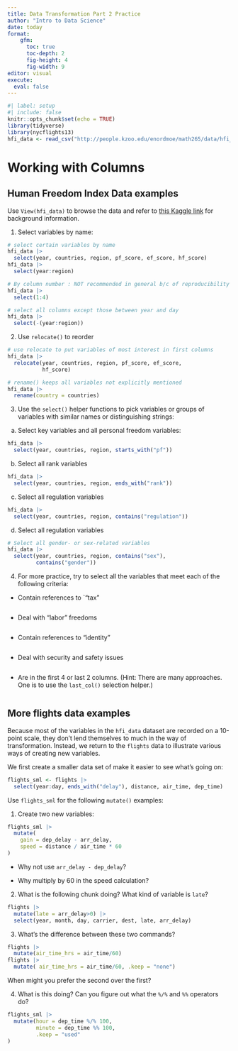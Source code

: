 ```yaml
---
title: Data Transformation Part 2 Practice
author: "Intro to Data Science"
date: today
format: 
    gfm: 
      toc: true
      toc-depth: 2
      fig-height: 4
      fig-width: 9
editor: visual
execute: 
  eval: false
---
```


```r
#| label: setup
#| include: false
knitr::opts_chunk$set(echo = TRUE)
library(tidyverse)
library(nycflights13)
hfi_data <- read_csv("http://people.kzoo.edu/enordmoe/math265/data/hfi_cc_2022.csv")
```

# Working with Columns

## Human Freedom Index Data examples

Use `View(hfi_data)` to browse the data and refer to [this Kaggle link](https://www.kaggle.com/gsutters/the-human-freedom-index) for background information.

1)  Select variables by name:

```r
# select certain variables by name
hfi_data |> 
  select(year, countries, region, pf_score, ef_score, hf_score)
hfi_data |> 
  select(year:region)

# By column number : NOT recommended in general b/c of reproducibility problems
hfi_data |> 
  select(1:4)

# select all columns except those between year and day
hfi_data |> 
  select(-(year:region))
```

2)  Use `relocate()` to reorder

```r
# use relocate to put variables of most interest in first columns
hfi_data |> 
  relocate(year, countries, region, pf_score, ef_score,
           hf_score)

# rename() keeps all variables not explicitly mentioned 
hfi_data |> 
  rename(country = countries)
```

3)  Use the `select()` helper functions to pick variables or groups of variables with similar names or distinguishing strings:

```{=html}
<!-- -->
```
a)  Select key variables and all personal freedom variables:

```r
hfi_data |> 
  select(year, countries, region, starts_with("pf"))
```

b)  Select all rank variables

```r
hfi_data |> 
  select(year, countries, region, ends_with("rank"))
```

c)  Select all regulation variables

```r
hfi_data |> 
  select(year, countries, region, contains("regulation"))
```

d)  Select all regulation variables

```r
# Select all gender- or sex-related variables
hfi_data |> 
  select(year, countries, region, contains("sex"),
         contains("gender"))
```

4)  For more practice, try to select all the variables that meet each of the following criteria:

-   Contain references to \`"tax"\

```r

```

-   Deal with "labor" freedoms\

```r

```

-   Contain references to "identity"\

```r

```

-   Deal with security and safety issues

```r

```

-   Are in the first 4 or last 2 columns. (Hint: There are many approaches. One is to use the `last_col()` selection helper.)

```r

```


## More **flights** data examples

Because most of the variables in the `hfi_data` dataset are recorded on a 10-point scale, they don't lend themselves to much in the way of transformation. Instead, we return to the `flights` data to illustrate various ways of creating new variables.

We first create a smaller data set of make it easier to see what's going on:

```r
flights_sml <- flights |> 
  select(year:day, ends_with("delay"), distance, air_time, dep_time)
```

Use `flights_sml` for the following `mutate()` examples:

1)  Create two new variables:

```r
flights_sml |> 
  mutate(
    gain = dep_delay - arr_delay,
    speed = distance / air_time * 60
)
```

-   Why not use `arr_delay - dep_delay`?

-   Why multiply by 60 in the speed calculation?

2)  What is the following chunk doing? What kind of variable is `late`?

```r
flights |> 
  mutate(late = arr_delay>0) |> 
  select(year, month, day, carrier, dest, late, arr_delay)
```

3)  What's the difference between these two commands?

```r
flights |> 
  mutate(air_time_hrs = air_time/60)
flights |> 
  mutate( air_time_hrs = air_time/60, .keep = "none")
```

When might you prefer the second over the first?

4)  What is this doing? Can you figure out what the `%/%` and `%%` operators do?

```r
flights_sml |> 
  mutate(hour = dep_time %/% 100, 
         minute = dep_time %% 100,
         .keep = "used"
)
```
